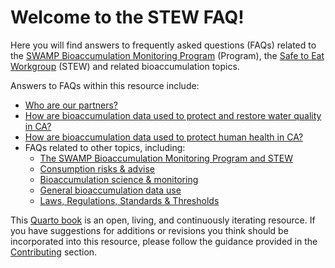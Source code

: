 # Welcome to the STEW FAQ! {.unnumbered}

Here you will find answers to frequently asked questions (FAQs) related to the [SWAMP Bioaccumulation Monitoring Program](https://www.waterboards.ca.gov/water_issues/programs/swamp/bioaccumulation_monitoring.html) (Program), the [Safe to Eat Workgroup](https://mywaterquality.ca.gov/monitoring_council/bioaccumulation_oversight_group/index.html) (STEW) and related bioaccumulation topics.

Answers to FAQs within this resource include:

-   [Who are our partners?](https://cawaterboarddatacenter.github.io/stew-faq/network.html)
-   [How are bioaccumulation data used to protect and restore water quality in CA?](https://cawaterboarddatacenter.github.io/stew-faq/data-use-wq.html)
-   [How are bioaccumulation data used to protect human health in CA?](https://cawaterboarddatacenter.github.io/stew-faq/data-use-human.html)
-   FAQs related to other topics, including:
    -   [The SWAMP Bioaccumulation Monitoring Program and STEW](https://cawaterboarddatacenter.github.io/stew-faq/swamp-stew.html)
    -   [Consumption risks & advise](https://cawaterboarddatacenter.github.io/stew-faq/advise.html)
    -   [Bioaccumulation science & monitoring](https://cawaterboarddatacenter.github.io/stew-faq/science.html)
    -   [General bioaccumulation data use](https://cawaterboarddatacenter.github.io/stew-faq/data-use-faq.html)
    -   [Laws, Regulations, Standards & Thresholds](https://cawaterboarddatacenter.github.io/stew-faq/regs.html)

This [Quarto book](https://quarto.org/docs/books) is an open, living, and continuously iterating resource. If you have suggestions for additions or revisions you think should be incorporated into this resource, please follow the guidance provided in the [Contributing](https://cawaterboarddatacenter.github.io/stew-faq/contribute.html) section.
